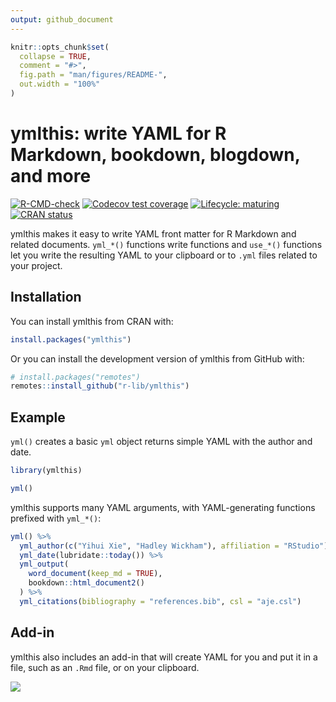 ```yaml
---
output: github_document
---
```


<!-- README.md is generated from README.Rmd. Please edit that file -->
 
```r
knitr::opts_chunk$set(
  collapse = TRUE,
  comment = "#>",
  fig.path = "man/figures/README-",
  out.width = "100%"
)
```
# ymlthis: write YAML for R Markdown, bookdown, blogdown, and more

<!-- badges: start -->
[![R-CMD-check](https://github.com/r-lib/ymlthis/workflows/R-CMD-check/badge.svg)](https://github.com/r-lib/ymlthis/actions)
[![Codecov test coverage](https://codecov.io/gh/r-lib/ymlthis/branch/main/graph/badge.svg)](https://codecov.io/gh/r-lib/ymlthis?branch=main)
[![Lifecycle: maturing](https://img.shields.io/badge/lifecycle-maturing-blue.svg)](https://lifecycle.r-lib.org/articles/stages.html)
[![CRAN status](https://www.r-pkg.org/badges/version/ymlthis)](https://cran.r-project.org/package=ymlthis)
<!-- badges: end -->

ymlthis makes it easy to write YAML front matter for R Markdown and related documents. `yml_*()` functions write functions and `use_*()` functions let you write the resulting YAML to your clipboard or to `.yml` files related to your project.

## Installation

You can install ymlthis from CRAN with:

``` r
install.packages("ymlthis")
```

Or you can install the development version of ymlthis from GitHub with:

``` r
# install.packages("remotes")
remotes::install_github("r-lib/ymlthis")
```

## Example

`yml()` creates a basic `yml` object returns simple YAML with the author and date.

```r
library(ymlthis)

yml()
```

ymlthis supports many YAML arguments, with YAML-generating functions prefixed with `yml_*()`:

```r
yml() %>% 
  yml_author(c("Yihui Xie", "Hadley Wickham"), affiliation = "RStudio") %>% 
  yml_date(lubridate::today()) %>% 
  yml_output(
    word_document(keep_md = TRUE), 
    bookdown::html_document2()
  ) %>% 
  yml_citations(bibliography = "references.bib", csl = "aje.csl")
```

## Add-in 

ymlthis also includes an add-in that will create YAML for you and put it in a file, such as an `.Rmd` file, or on your clipboard.

![](https://i.imgur.com/BkzGueG.gif)
